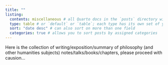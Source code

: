 ```yaml
---
title: ""
listing: 
  contents: miscellaneous # all Quarto docs in the `posts` directory will be included on your listing page
  type: table # or `default` or `table`; each type has its own set of yaml options to include
  sort: "date desc" # can also sort on more than one field
  categories: true # allows you to sort posts by assigned categories 
---
```


Here is the collection of writing/exposition/summary of philosophy (and other humanities subjects) notes/talks/books/chapters, please proceed with causion...